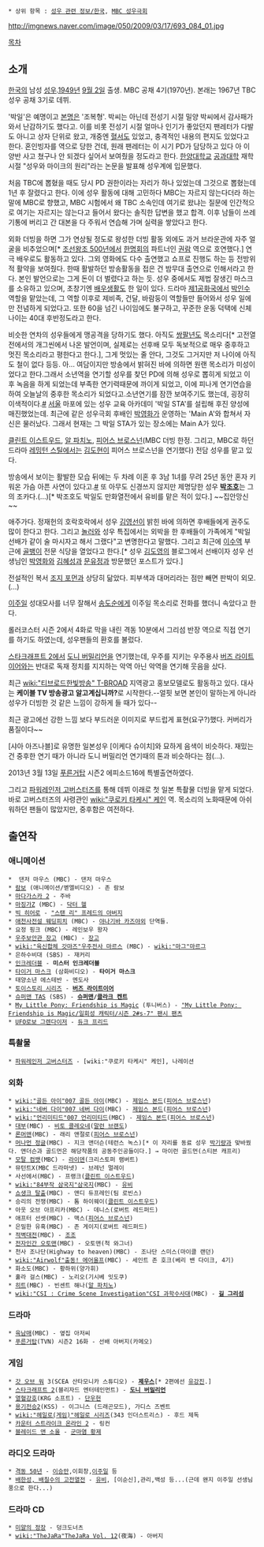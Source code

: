  * 상위 항목 : [[성우 관련 정보/한국]], [[MBC 성우극회]]

http://imgnews.naver.com/image/050/2009/03/17/693_084_01.jpg

[[목차]]
== 소개 ==
[[한국]]의 남성 [[성우]].[[1949년]] [[9월 2일]] 출생. MBC 공채 4기(1970년). 본래는 1967년 TBC 성우 공채 3기로 데뷔.

'박일'은 예명이고 [[본명]]은 '조복형'. 박씨는 아닌데 전성기 시절 밀양 박씨에서 감사패가 와서 난감하기도 했다고. 이를 비롯 전성기 시절 얼마나 인기가 좋았던지 팬레터가 다발도 아니고 상자 단위로 왔고, 개중엔 [[혈서]]도 있었고, 충격적인 내용의 편지도 있었다고 한다. 혼인빙자를 역으로 당한 건데, 원래 팬레터는 이 시기 PD가 담당하고 있다 아 이 양반 사고 쳤구나 안 되겠다 싶어서 보여줬을 정도라고 한다. [[한양대학교]] [[공과대학]] 재학시절 "성우와 마이크의 원리"라는 논문을 발표해 성우계에 입문했다.

처음 TBC에 뽑혔을 때도 당시 PD 권한이라는 자리가 하나 있었는데 그것으로 뽑혔는데 1년 후 잘렸다고 한다. 이에 성우 활동에 대해 고민하다 MBC는 자르지 않는다더라 하는 말에 MBC로 향했고, MBC 시험에서 왜 TBC 소속인데 여기로 왔냐는 질문에 인간적으로 여기는 자르지는 않는다고 들어서 왔다는 솔직한 답변을 했고 합격. 이후 남들이 쓰레기통에 버리고 간 대본을 다 주워서 연습해 가며 실력을 쌓았다고 한다.

외화 더빙을 하면 그가 연상될 정도로 왕성한 더빙 활동 외에도 과거 브라운관에 자주 얼굴을 비추었으며[* [[조선왕조 500년]]에서 [[한명회]]의 파트너인 [[권람]] 역으로 호연했다.] 연극 배우로도 활동하고 있다. 그외 영화에도 다수 출연했고 쇼프로 진행도 하는 등 전방위적 활약을 보여줬다. 한때 활발하던 방송활동을 접은 건 밤무대 출연으로 인해서라고 한다. 본인 발언으로는 그게 돈이 더 벌렸다고 하는 듯. 성우 중에서도 제법 잘생긴 마스크를 소유하고 있으며, 초창기엔 [[배우]]생활도 한 일이 있다. 드라마 [[제1공화국]]에서 [[박인수]] 역할을 맡았는데, 그 역할 이후로 제비족, 건달, 바람둥이 역할들만 들어와서 성우 일에만 전념하게 되었다고. 또한 60을 넘긴 나이임에도 불구하고, 꾸준한 운동 덕택에 신체나이는 40대 후반정도라고 한다.

비슷한 연차의 성우들에게 맹공격을 당하기도 했다. 아직도 [[쌍팔년도]] 목소리다[* 고전열전에서의 개그씬에서 나온 발언이며, 실제로는 선후배 모두 독보적으로 매우 중후하고 멋진 목소리라고 평한다고 한다.], 그게 멋있는 줄 안다, 그것도 그거지만 저 나이에 아직도 철이 없다 등등. 아...
여담이지만 방송에서 밝혀진 바에 의하면 원랜 목소리가 미성이었다고 한다.그래서 소년역을 연기할 성우를 찾던 PD에 의해 성우로 뽑히게 되었고 이후 녹음을 하게 되었는데 부족한 연기력때문에 까이게 되었고, 이에 피나게 연기연습을 하여 오늘날의 중후한 목소리가 되었다고.소년연기를 잠깐 보여주기도 했는데, 굉장히 이색적이다.[http://youtu.be/kZ2vB9gVkcc #]
[[서울]] 마포에 있는 성우 교육 아카데미 '박일 STA'를 설립해 후진 양성에 매진했었는데. 최근에 같은 성우극회 후배인 [[박영화]]가 운영하는 'Main A'와 합쳐서 자신은 물러났다. 그래서 현재는 그 박일 STA가 있는 장소에는 Main A가 있다.

[[클린트 이스트우드]], [[알 파치노]], [[피어스 브로스넌]](MBC 더빙 한정. 그리고, MBC로 하던 드라마 [[레밍턴 스틸]]에서는 [[김도현]]이 피어스 브로스넌을 연기했다) 전담 성우를 맡고 있다.

방송에서 보이는 활발한 모습 뒤에는 두 차례 이혼 후 3남 1녀를 무려 25년 동안 혼자 키워온 가슴 아픈 사연이 있다고.[http://news.naver.com/main/read.nhn?mode=LSD&mid=sec&sid1=106&oid=111&aid=0000040133 #] 또 아무도 신경쓰지 않지만 제명당한 성우 '''[[박조호]]'''는 그의 조카다.(...)[* 박조호도 박일도 만화열전에서 유비를 맡은 적이 있다.] ~~집안망신~~

애주가다. 정재헌의 호락호락에서 성우 [[김영선]]이 밝힌 바에 의하면 후배들에게 권주도 많이 한다고 한다. 그리고 [[놀러와]] 성우 특집에서는 외박을 한 후배들이 가족에게 "박일 선배가 같이 술 마시자고 해서 그랬다"고 변명한다고 말했다. 그리고 최근에 [[이수역]] 부근에 [[골뱅이]] 전문 식당을 열었다고 한다.[* 성우 [[김도영]]의 블로그에서 선배이자 성우 선생님인 [[박영화]]와 [[김혜성]]과 [[문유정]]과 방문했던 포스트가 있다.]

전설적인 복서 [[조지 포먼]]과 상당히 닮았다. 피부색과 대머리라는 점만 빼면 판박이 외모.(...)

[[이주일]] 성대모사를 너무 잘해서 [[송도순]]에게 이주일 목소리로 전화를 했더니 속았다고 한다.

롤러코스터 시즌 2에서 4화로 막을 내린 격동 10분에서 그리섬 반장 역으로 직접 연기를 하기도 하였는데, 성우팬들의 환호를 불렀다.

[[스타크래프트 2]]에서 [[도니 버밀리언]]을 연기했는데, 우주를 지키는 우주용사 [[버즈 라이트이어]]와는 반대로 독재 정치를 지지하는 악역 아닌 악역을 연기해 웃음을 샀다.

최근 [[wiki:"티브로드한빛방송" T-BROAD]] 지역광고 홍보모델로도 활동하고 있다. 대사는 '''케이블 TV 방송광고 알고계십니까?'''로 시작한다.--얼핏 보면 본인이 말하는게 아니라 성우가 더빙한 것 같은 느낌이 강하게 들 때가 있다--

최근 광고에선 강한 느낌 보다 부드러운 이미지로 부드럽게 표현(요구?)했다. 커버리가 품질이다~~

[샤아 아즈나블]로 유명한 일본성우 [이케다 슈이치]와 묘하게 음색이 비슷하다. 재밌는 건 중후한 연기 때가 아니라 도니 버밀리언 연기때의 톤과 비슷하다는 점(...).

2013년 3월 13일 [[푸른거탑]] 시즌2 에피소드16에 특별출연하였다.

그리고 [[파워레인저 고버스터즈]]를 통해 데뷔 이래로 첫 일본 특촬물 더빙을 맡게 되었다. 바로 고버스터즈의 사령관인 [[wiki:"쿠로키 타케시" 케인]] 역. 목소리의 노화때문에 아쉬워하던 팬들이 많았지만, 중후함은 여전하다. 

== 출연작 ==
=== 애니메이션 ===
 *  댄저 마우스 (MBC) - 댄저 마우스
 * [[람보]] (애니메이션/벧엘비디오) - 존 람보
 * [[마다가스카 2]] - 주바
 * [[마징가Z]] (MBC) - [[닥터 헬]]
 * [[빅 히어로]] - [["스탠 리" 프레드의 아버지]]
 * [[애천사전설 웨딩피치]] (MBC) - [[야나기바 카즈야]]외 단역들.
 * 요정 핑크 (MBC) - 레인보우 왕자
 * [[우주보안관 장고]] (MBC) - [[장고]]
 * [[wiki:"육신합체 갓마즈"우주전사 마르스]] (MBC) - [[wiki:"마그"마르그]]
 * 은하수비대 (SBS) - 재커리
 * [[인크레더블]] - '''미스터 인크레더블'''
 * [[타이거 마스크]] (삼화비디오) - '''타이거 마스크 '''
 * 태양소년 에스테반 - 멘도사
 * [[토이스토리 시리즈]] - '''[[버즈 라이트이어]]'''
 * [[슈퍼맨 TAS]] (SBS) - '''[[슈퍼맨]]/[[클라크 켄트]]'''
 * [[My Little Pony: Friendship is Magic]] (투니버스) - [["My Little Pony: Friendship is Magic/일회성 캐릭터/시즌 2#s-7" 팬시 팬츠]]
 * [[UFO로보 그렌다이저]] - [[듀크 프리드]]

=== 특촬물 ===
 * [[파워레인저 고버스터즈]] - [wiki:"쿠로키 타케시" 케인], 나레이션

=== 외화 ===
 * [[wiki:"골든 아이"007 골든 아이]](MBC) - [[제임스 본드]]([[피어스 브로스넌]])
 * [[wiki:"네버 다이"007 네버 다이]](MBC) - [[제임스 본드]]([[피어스 브로스넌]])
 * [[wiki:"언리미티드"007 언리미티드]](MBC) - [[제임스 본드]]([[피어스 브로스넌]])
 * [[대부]](MBC) - [[비토 콜레오네]]([[말런 브랜도]])
 * [[론머맨]](MBC) - 래리 앤절로([[피어스 브로스넌]])
 * [[머나먼 정글]](MBC) - 지크 앤더슨(테런스 녹스)[* 이 자리를 동료 성우 [[박기량]]과 맞바꿨다. 앤더슨과 골드먼은 해당작품의 공동주인공들이다.] → 마이런 골드먼(스티븐 캐프리)
 * [[모탈 컴뱃]](MBC) - [[라이덴]](크리스토퍼 램버트)
 * 뮤턴트X(MBC 드라마넷) - 브레넌 멀레이
 * 사선에서(MBC) - 프랭크([[클린트 이스트우드]])
 * [[wiki:"84부작 삼국지"삼국지]](MBC) - [[유비]]
 * [[쇼생크 탈출]](MBC) - 앤디 듀프레인(팀 로빈스)
 * 승리의 전쟁(MBC) - 톰 하이웨이([[클린트 이스트우드]])
 * 아웃 오브 아프리카(MBC) - 데니스(로버트 레드퍼드)
 * 애프터 선셋(MBC) - 맥스([[피어스 브로스넌]])
 * 은밀한 유혹(MBC) - 존 게이지(로버트 레드퍼드)
 * [[적벽대전]](MBC) - [[조조]]
 * [[전자인간 오토맨]](MBC) - 오토맨(척 와그너)
 * 천사 조나단(Highway to heaven)(MBC) - 조나단 스미스(마이클 랜던)
 * [[wiki:"Airwolf"출동! 에어울프]](MBC) - 세인트 존 호크(베리 밴 다이크, 4기)
 * 화소도(MBC) - 황하위(양가휘)
 * 훌라 걸스(MBC) - 노리오(기시베 잇도쿠)
 * [[히트]](MBC) - 빈센트 해나([[알 파치노]])
 * [[wiki:"CSI : Crime Scene Investigation"CSI 과학수사대]](MBC) - '''[[길 그리섬]]'''

=== 드라마 ===
 * [[육남매]](MBC) - 옆집 아저씨
 * [[푸른거탑]](TVN) 시즌2 16화 - 선배 아버지(카메오)

=== 게임 ===
 * [[갓 오브 워]] 3(SCEA 산타모니카 스튜디오) - '''[[제우스/창작물#s-1.1|제우스]]'''[* 2편에선 [[유강진]].]
 * [[스타크래프트 2]](블리자드 엔터테인먼트) - '''[[도니 버밀리언]]'''
 * [[열혈강호]](KRG 소프트) - [[단우헌]]
 * [[용기전승2]](KSS) - 이그니스 (드래곤모드), 가디스 즈벤트
 * [[wiki:"헤일로(게임)"헤일로 시리즈]](343 인더스트리스) - 후드 제독
 * [[카운터 스트라이크 온라인 2]] - 링컨
 * [[블레이드 앤 소울]] - [[군마염 황제]]

=== 라디오 드라마 ===
 * [[격동 50년]] - [[이승만]],이회창,[[이주일]] 등
 * [[배한성, 배칠수의 고전열전]] - [[유비]], [이순신],관리,백성 등...(근데 왠지 이주일 선생님풍으로 한다...)

=== 드라마 CD ===
 * [[미얄의 정장]] - 덩크도너츠
 * [[wiki:"TheJaRa"TheJaRa Vol. 12]](夜海) - 아버지
